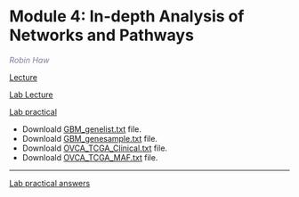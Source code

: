 #  Module 4: In-depth Analysis of Networks and Pathways  

  *<font color="#827e9c">Robin Haw</font>*
  
  [Lecture](./lectures/Pathways_2020_lecture_Module_4_Robin.pdf)   
  
  [Lab Lecture](./lectures/Pathways_2020_Module_4_Lab_Robin.pdf)
  
  [Lab practical](./Module4/Reactome/lab/CBW_2020_Module_4_Lab_Questions.pdf)

 *  Downloald  [GBM_genelist.txt](./Module4/Reactome/data/GBM_genelist.txt) file.  
 *  Downloald  [GBM_genesample.txt](./Module4/Reactome/data/GBM_genesample.txt) file.  
 *  Downloald  [OVCA_TCGA_Clinical.txt](./Module4/Reactome/data/OVCA_TCGA_Clinical.txt) file.  
 *  Downloald  [OVCA_TCGA_MAF.txt](./Module4/Reactome/data/OVCA_TCGA_MAF.txt) file.  
 

---
 
 [Lab practical answers](./Module4/Reactome/lab/CBW_2020_Module_4_Lab_Questions.pdf)



